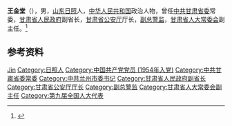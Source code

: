 {{Otheruses|other=名为王金堂的其他人物|王金堂}}

'''王金堂'''（{{bd|1934年|4月|2003年|7月29日}}），男，[[山东|山东]][[日照|日照]]人，[[中华人民共和国|中华人民共和国]]政治人物，曾任[[中共甘肃省委|中共甘肃省委]]常委，[[甘肃省人民政府|甘肃省人民政府]]副省长，[[甘肃省公安厅|甘肃省公安厅]]厅长，[[副总警监|副总警监]]，[[甘肃省人大常委会|甘肃省人大常委会]]副主任。<ref>{{cite book|title=中囯人名大辞典·现任党政军领导人物卷|author=廖盖隆等编|year=1990|publisher=上海辞书出版社|location=上海|page=}}</ref>

== 参考资料 ==
{{reflist}}

{{中国人物小作品}}

{{Authority control}}
{{DEFAULTSORT:Wang王}}
[[Category:王姓|Jin]]
[[Category:日照人|Category:日照人]]
[[Category:中国共产党党员_(1954年入党)|Category:中国共产党党员 (1954年入党)]]
[[Category:中共甘肅省委常委|Category:中共甘肅省委常委]]
[[Category:中共兰州市委书记|Category:中共兰州市委书记]]
[[Category:甘肃省人民政府副省长|Category:甘肃省人民政府副省长]]
[[Category:甘肃省公安厅厅长|Category:甘肃省公安厅厅长]]
[[Category:副总警监|Category:副总警监]]
[[Category:甘肃省人大常委会副主任|Category:甘肃省人大常委会副主任]]
[[Category:第九届全国人大代表|Category:第九届全国人大代表]]